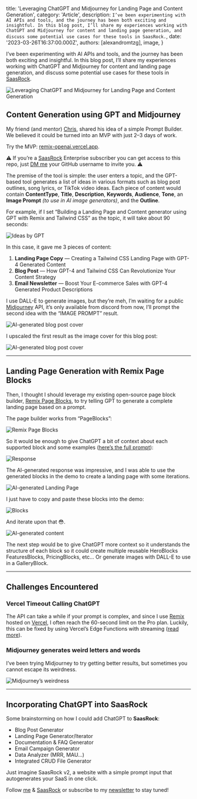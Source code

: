 
  title: 'Leveraging ChatGPT and Midjourney for Landing Page and Content Generation',
  category: 'Article',
  description: `I’ve been experimenting with AI APIs and tools, and the journey has been both exciting and insightful. In this blog post, I’ll share my experiences working with ChatGPT and Midjourney for content and landing page generation, and discuss some potential use cases for these tools in SaasRock.`,
  date: '2023-03-26T16:37:00.000Z',
  authors: [alexandromtzg],
  image,
}

I’ve been experimenting with AI APIs and tools, and the journey has been both exciting and insightful. In this blog post, I’ll share my experiences working with ChatGPT and Midjourney for content and landing page generation, and discuss some potential use cases for these tools in [SaasRock](https://saasrock.com/?ref=alexandro.dev&utm_content=leveraging-chatgpt).

<img
  src={image}
  alt="Leveraging ChatGPT and Midjourney for Landing Page and Content Generation"
  className="w-full"
/>

<!--more-->

## Content Generation using GPT and Midjourney

My friend (and mentor) [Chris](https://twitter.com/ckluis), shared his idea of a simple Prompt Builder. We believed it could be turned into an MVP with just 2–3 days of work.

Try the MVP: [remix-openai.vercel.app](https://remix-openai.vercel.app).

⚠️ If you’re a [SaasRock](https://saasrock.com/) Enterprise subscriber you can get access to this repo, just [DM me](https://discord.gg/KMkjU2BFn9) your GitHub username to invite you. ⚠️

The premise of the tool is simple: the user enters a topic, and the GPT-based tool generates a list of ideas in various formats such as blog post outlines, song lyrics, or TikTok video ideas. Each piece of content would contain **ContentType**, **Title**, **Description**, **Keywords**, **Audience**, **Tone**, an **Image Prompt** _(to use in AI image generators)_, and the **Outline**.

For example, if I set “Building a Landing Page and Content generator using GPT with Remix and Tailwind CSS” as the topic, it will take about 90 seconds:

![Ideas by GPT](https://miro.medium.com/v2/resize:fit:720/format:webp/1*du6mHejKWCy91eZuP-iC9A.png)

In this case, it gave me 3 pieces of content:

1. **Landing Page Copy** — Creating a Tailwind CSS Landing Page with GPT-4 Generated Content
2. **Blog Post** — How GPT-4 and Tailwind CSS Can Revolutionize Your Content Strategy
3. **Email Newsletter** — Boost Your E-commerce Sales with GPT-4 Generated Product Descriptions

I use DALL-E to generate images, but they’re meh, I’m waiting for a public [Midjourney](https://midjourney.com/) API, it’s only available from discord from now, I’ll prompt the second idea with the “IMAGE PROMPT” result.

![AI-generated blog post cover](https://miro.medium.com/v2/resize:fit:720/format:webp/1*0jqsKDgvdpijErv-RUXIMw.png)

I upscaled the first result as the image cover for this blog post:

![AI-generated blog post cover](https://miro.medium.com/v2/resize:fit:720/format:webp/1*Iv5AN_oroaLCVuKcM2TcoQ.png)

---

## Landing Page Generation with Remix Page Blocks

Then, I thought I should leverage my existing open-source page block builder, [Remix Page Blocks](https://remix-page-blocks.vercel.app/), to try telling GPT to generate a complete landing page based on a prompt.

The page builder works from “PageBlocks”:

![Remix Page Blocks](https://miro.medium.com/v2/resize:fit:720/format:webp/1*Mx4G8tyoUm6pv5tiakfT6g.png)

So it would be enough to give ChatGPT a bit of context about each supported block and some examples ([here’s the full prompt](https://gist.github.com/AlexandroMtzG/dd66e7e53f88663722bab24dbc17b4b8)):

![Response](https://miro.medium.com/v2/resize:fit:720/format:webp/1*SokoiWRuqmyn9diYzviSVg.png)

The AI-generated response was impressive, and I was able to use the generated blocks in the demo to create a landing page with some iterations.

![AI-generated Landing Page](https://miro.medium.com/v2/resize:fit:720/format:webp/1*cAhd_KKMx4zQBSh8UVX3KA.png)

I just have to copy and paste these blocks into the demo:

![Blocks](https://miro.medium.com/v2/resize:fit:720/format:webp/1*wtqewcRVUy0PEmEI9MNvog.png)

And iterate upon that 😳.

![AI-generated content](https://miro.medium.com/v2/resize:fit:720/format:webp/1*b3rMzIhJs69h0Ca2kuBcnQ.png)

The next step would be to give ChatGPT more context so it understands the structure of each block so it could create multiple reusable HeroBlocks FeaturesBlocks, PricingBlocks, etc… Or generate images with DALL-E to use in a GalleryBlock.

---

## Challenges Encountered

### Vercel Timeout Calling ChatGPT

The API can take a while if your prompt is complex, and since I use [Remix](https://remix.run/) hosted on [Vercel](https://vercel.com/), I often reach the 60-second limit on the Pro plan. Luckily, this can be fixed by using Vercel’s Edge Functions with streaming ([read more](https://vercel.com/blog/gpt-3-app-next-js-vercel-edge-functions)).

### Midjourney generates weird letters and words

I’ve been trying Midjourney to try getting better results, but sometimes you cannot escape its weirdness.

![Midjourney’s weirdness](https://miro.medium.com/v2/resize:fit:640/format:webp/1*fuMILaTMiKIVc1ukZOQw3w.png)

---

## Incorporating ChatGPT into SaasRock

Some brainstorming on how I could add ChatGPT to **SaasRock**:

- Blog Post Generator
- Landing Page Generator/Iterator
- Documentation & FAQ Generator
- Email Campaign Generator
- Data Analyzer (MRR, MAU…)
- Integrated CRUD File Generator

Just imagine SaasRock v2, a website with a simple prompt input that autogenerates your SaaS in one click.

Follow [me](https://twitter.com/AlexandroMtzG) & [SaasRock](https://twitter.com/saas_rock) or subscribe to my [newsletter](https://saasrock.com/newsletter?ref=alexandro.dev&utm_content=leveraging-chatgpt) to stay tuned!
